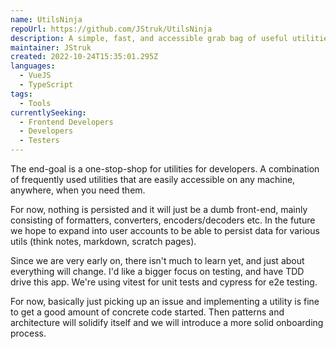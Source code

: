 ```yaml
---
name: UtilsNinja
repoUrl: https://github.com/JStruk/UtilsNinja
description: A simple, fast, and accessible grab bag of useful utilities for developers to use on the fly.
maintainer: JStruk
created: 2022-10-24T15:35:01.295Z
languages:
  - VueJS
  - TypeScript
tags:
  - Tools
currentlySeeking:
  - Frontend Developers
  - Developers
  - Testers
---
```


<Overview>

The end-goal is a one-stop-shop for utilities for developers. A combination of frequently used utilities that are easily accessible on any machine, anywhere, when you need them. 

For now, nothing is persisted and it will just be a dumb front-end, mainly consisting of formatters, converters, encoders/decoders etc. In the future we hope to expand into user accounts to be able to persist data for various utils (think notes, markdown, scratch pages). 

</Overview>

<Contributing>

Since we are very early on, there isn't much to learn yet, and just about everything will change. I'd like a bigger focus on testing, and have TDD drive this app. We're using vitest for unit tests and cypress for e2e testing. 

For now, basically just picking up an issue and implementing a utility is fine to get a good amount of concrete code started. Then patterns and architecture will solidify itself and we will introduce a more solid onboarding process.

</Contributing>
